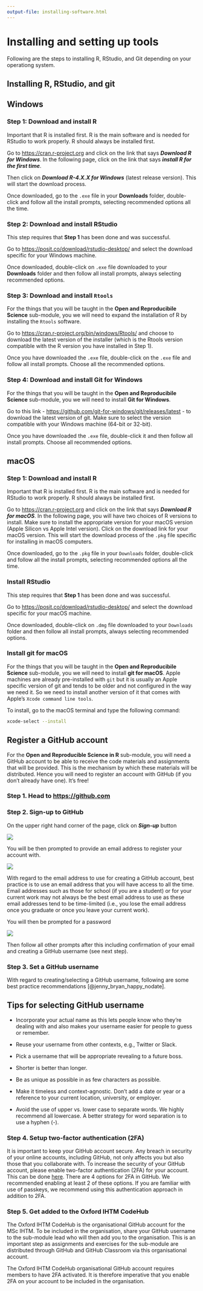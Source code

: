 ```yaml
---
output-file: installing-software.html
---
```


# Installing and setting up tools {#sec-install-tools}

Following are the steps to installing R, RStudio, and Git depending on your operationg system.

## Installing R, RStudio, and git {#sec-install-r}

::: {.panel-tabset}

## Windows {#sec-setup-windows}

### Step 1: Download and install R {#sec-install-r-windows .unnumbered}

Important that R is installed first. R is the main software and is needed for RStudio to work properly. R should always be installed first.

Go to [https://cran.r-project.org](https://cran.r-project.org) and click on the link that says ***Download R for Windows***. In the following page, click on the link that says ***install R for the first time***.

Then click on ***Download R-4.X.X for Windows*** (latest release version). This will start the download process.

Once downloaded, go to the `.exe` file in your **Downloads** folder, double-click and follow all the install prompts, selecting recommended options all the time.

### Step 2: Download and install RStudio {#sec-install-rstudio-windows .unnumbered}

This step requires that **Step 1** has been done and was successful.

Go to [https://posit.co/download/rstudio-desktop/](https://posit.co/download/rstudio-desktop/) and select the download specific for your Windows machine.

Once downloaded, double-click on `.exe` file downloaded to your **Downloads** folder and then follow all install prompts, always selecting recommended options.

### Step 3: Download and install `Rtools` {#sec-install-rtools .unnumbered}

For the things that you will be taught in the **Open and Reproducibile Science** sub-module, you we will need to expand the installation of R by installing the `Rtools` software.

Go to [https://cran.r-project.org/bin/windows/Rtools/](https://cran.r-project.org/bin/windows/Rtools/) and choose to download the latest version of the installer (which is the Rtools version compatible with the R version you have installed in Step 1).

Once you have downloaded the `.exe` file, double-click on the `.exe` file and follow all install prompts. Choose all the recommended options.

### Step 4: Download and install Git for Windows {#sec-install-git-windows .unnumbered}

For the things that you will be taught in the **Open and Reproducibile Science** sub-module, you we will need to install **Git for Windows**.

Go to this link - [https://github.com/git-for-windows/git/releases/latest](https://github.com/git-for-windows/git/releases/latest) - to download the latest version of git. Make sure to select the version compatible with your Windows machine (64-bit or 32-bit).

Once you have downloaded the `.exe` file, double-click it and then follow all install prompts. Choose all recommended options.

## macOS {#setup-macos}

### Step 1: Download and install R {#sec-install-r-macos .unnumbered}

Important that R is installed first. R is the main software and is needed for RStudio to work properly. R should always be installed first.

Go to [https://cran.r-project.org](https://cran.r-project.org) and click on the link that says ***Download R for macOS***. In the following page, you will have two choices of R versions to install. Make sure to install the appropriate version for your macOS version (Apple Silicon vs Apple Intel version). Click on the download link for your macOS version. This will start the download process of the `.pkg` file specific for installing in macOS computers.

Once downloaded, go to the `.pkg` file in your `Downloads` folder, double-click and follow all the install prompts, selecting recommended options all the time.

### Install RStudio {#sec-install-rstudio-macos}

This step requires that **Step 1** has been done and was successful.

Go to [https://posit.co/download/rstudio-desktop/](https://posit.co/download/rstudio-desktop/) and select the download specific for your macOS machine.

Once downloaded, double-click on `.dmg` file downloaded to your `Downloads` folder and then follow all install prompts, always selecting recommended options.

### Install git for macOS {#sec-install-git-macos}

For the things that you will be taught in the **Open and Reproducibile Science** sub-module, you we will need to install **git for macOS**. Apple machines are already pre-installed with `git` but it is usually an Apple specific version of git and tends to be older and not configured in the way we need it. So we need to install another version of it that comes with Apple's `Xcode command line tools`.

To install, go to the macOS terminal and type the following command:

```Bash
xcode-select --install
```

:::

## Register a GitHub account {#sec-github-account}

For the **Open and Reproducible Science in R** sub-module, you will need a GitHub account to be able to receive the code materials and assignments that will be provided. This is the mechanism by which these materials will be distributed. Hence you will need to register an account with GitHub (if you don't already have one). It's free!

### Step 1. Head to [https://github.com](https://github.com) {.unnumbered}

### Step 2. Sign-up to GitHub  {.unnumbered}

On the upper right hand corner of the page, click on ***Sign-up*** button

![](images/github_account1.png)

You will be then prompted to provide an email address to register your account with.

![](images/github_account2.png)

::: {.callout-note}
With regard to the email address to use for creating a GitHub account, best practice is to use an email address that you will have access to all the time. Email addresses such as those for school (if you are a student) or for your current work may not always be the best email address to use as these email addresses tend to be time-limited (i.e., you lose the email address once you graduate or once you leave your current work).
:::

You will then be prompted for a password 

![](images/github_account2.png)

Then follow all other prompts after this including confirmation of your email and creating a GitHub username (see next step).

### Step 3. Set a GitHub username {.unnumbered}

With regard to creating/selecting a GitHub username, following are some best practice recommendations [@jenny_bryan_happy_nodate].

::: {.callout-tip}
## Tips for selecting GitHub username
* Incorporate your actual name as this lets people know who they’re dealing with and also makes your username easier for people to guess or remember.

* Reuse your username from other contexts, e.g., Twitter or Slack.

* Pick a username that will be appropriate revealing to a future boss.

* Shorter is better than longer.

* Be as unique as possible in as few characters as possible.

* Make it timeless and context-agnostic. Don’t add a date or year or a reference to your current location, university, or employer.

* Avoid the use of upper vs. lower case to separate words. We highly recommend all lowercase. A better strategy for word separation is to use a hyphen (-).
:::

### Step 4. Setup two-factor authentication (2FA) {.unnumbered}

It is important to keep your GitHub account secure. Any breach in security of your online accounts, including GitHub, not only affects you but also those that you collaborate with. To increase the security of your GitHub account, please enable two-factor authentication (2FA) for your account. This can be done [here](https://github.com/settings/security). There are 4 options for 2FA in GitHub. We recommended enabling at least 2 of these options. If you are familiar with use of passkeys, we recommend using this authentication approach in addition to 2FA.

### Step 5. Get added to the Oxford IHTM CodeHub {.unnumbered}

The Oxford IHTM CodeHub is the organisational GitHub account for the MSc IHTM. To be included in the organisation, share your GitHub username to the sub-module lead who will then add you to the organisation. This is an important step as assignments and exercises for the sub-module are distributed through GitHub and GitHub Classroom via this organisational account.

::: {.callout-important}
The Oxford IHTM CodeHub organisational GitHub account requires members to have 2FA activated. It is therefore imperative that you enable 2FA on your account to be included in the organisation.
:::
